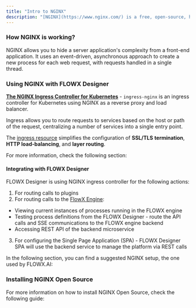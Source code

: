 ```yaml
---
title: "Intro to NGINX"
description: "[NGINX](https://www.nginx.com/) is a free, open-source, high-performance web server with a rich feature set, simple configuration, and low resource consumption that can also function as a reverse proxy, load balancer, mail proxy, HTTP cache, and many other things."
---
```


### How NGINX is working?

NGINX allows you to hide a server application's complexity from a front-end application. It uses an event-driven, asynchronous approach to create a new process for each web request, with requests handled in a single thread.

### Using NGINX with FLOWX Designer

[**The NGINX Ingress Controller for Kubernetes**](https://kubernetes.github.io/ingress-nginx/) - `ingress-nginx` is an ingress controller for Kubernetes using NGINX as a reverse proxy and load balancer.

Ingress allows you to route requests to services based on the host or path of the request, centralizing a number of services into a single entry point.

The [ingress resource](https://www.nginx.com/products/nginx-ingress-controller/nginx-ingress-resources/) simplifies the configuration of **SSL/TLS** **termination**, **HTTP load-balancing**, and **layer routing**.

For more information, check the following section:

<Card title ="Using NGINX as a K8s ingress controller" icon ="link" href ="https://www.nginx.com/resources/videos/using-nginx-as-a-kubernetes-ingress-controller"></Card>

#### Integrating with FLOWX Designer

FLOWX Designer is using NGINX ingress controller for the following actions:

1. For routing calls to plugins
2. For routing calls to the [FlowX Engine](../../../platform-deep-dive/core-components/flowx-engine):

* Viewing current instances of processes running in the FLOWX engine
* Testing process definitions from the FLOWX Designer - route the API calls and SSE communications to the FLOWX engine backend
* Accessing REST API of the backend microservice

3. For configuring the Single Page Application (SPA) - FLOWX Designer SPA will use the backend service to manage the platform via REST calls

In the following section, you can find a suggested NGINX setup, the one used by FLOWX.AI:

<Card title="Designer setup guide" href="../../../../setup-guides/designer-setup-guide" icon ="gears">
</Card>

### Installing NGINX Open Source

For more information on how to install NGINX Open Source, check the following guide:

<Card title ="NGINX Admin Guide" icon ="link" href="https://docs.nginx.com/nginx/admin-guide/installing-nginx/installing-nginx-open-source?_ga=2.31029759.1179818521.1651763502-1509066026.1651763502"></Card>
